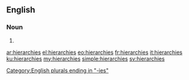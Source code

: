 ==English==

===Noun===
{{head|en|plural}}

# {{plural of|hierarchy|lang=en}}

[[Category:English plurals ending in "-ies"]]

[[ar:hierarchies]]
[[el:hierarchies]]
[[eo:hierarchies]]
[[fr:hierarchies]]
[[it:hierarchies]]
[[ku:hierarchies]]
[[my:hierarchies]]
[[simple:hierarchies]]
[[sv:hierarchies]]